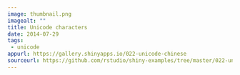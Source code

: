 ```yaml
---
image: thumbnail.png
imagealt: ""
title: Unicode characters
date: 2014-07-29 
tags: 
 - unicode
appurl: https://gallery.shinyapps.io/022-unicode-chinese
sourceurl: https://github.com/rstudio/shiny-examples/tree/master/022-unicode-chinese
---
```

